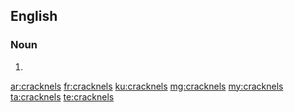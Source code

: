 ==English==

===Noun===
{{head|en|plural}}

# {{plural of|cracknel|lang=en}}

[[ar:cracknels]]
[[fr:cracknels]]
[[ku:cracknels]]
[[mg:cracknels]]
[[my:cracknels]]
[[ta:cracknels]]
[[te:cracknels]]